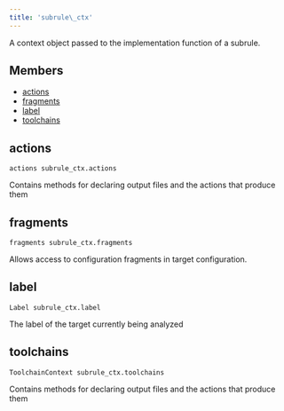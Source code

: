 ```yaml
---
title: 'subrule\_ctx'
---
```




A context object passed to the implementation function of a subrule.

## Members

- [actions](#actions)
- [fragments](#fragments)
- [label](#label)
- [toolchains](#toolchains)

## actions

```
actions subrule_ctx.actions
```

 Contains methods for declaring output files and the actions that produce them



## fragments

```
fragments subrule_ctx.fragments
```

 Allows access to configuration fragments in target configuration.



## label

```
Label subrule_ctx.label
```

 The label of the target currently being analyzed



## toolchains

```
ToolchainContext subrule_ctx.toolchains
```

 Contains methods for declaring output files and the actions that produce them
